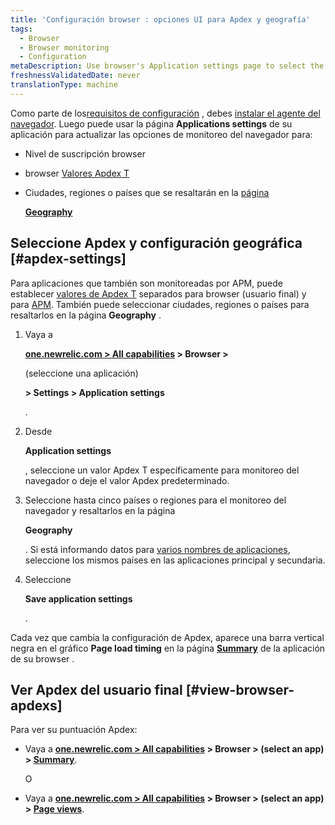 ```yaml
---
title: 'Configuración browser : opciones UI para Apdex y geografía'
tags:
  - Browser
  - Browser monitoring
  - Configuration
metaDescription: Use browser's Application settings page to select the end-user Apdex value and geographical locations.
freshnessValidatedDate: never
translationType: machine
---
```


Como parte de los[requisitos de configuración](/docs/browser/new-relic-browser/welcome-new-relic-browser/compatibility-requirements) <InlinePopover type="browser"/>, debes [instalar el agente del navegador](/docs/browser/new-relic-browser/installation/install-new-relic-browser-agent). Luego puede usar la página <DNT>**Applications settings**</DNT> de su aplicación para actualizar las opciones de monitoreo del navegador para:

* Nivel de suscripción browser

* browser [Valores Apdex T](/docs/apm/new-relic-apm/apdex/apdex-measuring-user-satisfaction)

* Ciudades, regiones o países que se resaltarán en la [página](/docs/browser/new-relic-browser/browser-pro-features/filterable-geography-webpage-metrics-location)

  <DNT>[**Geography**](/docs/browser/new-relic-browser/browser-pro-features/filterable-geography-webpage-metrics-location)</DNT>

## Seleccione Apdex y configuración geográfica [#apdex-settings]

Para aplicaciones que también son monitoreadas por APM, puede establecer [valores de Apdex T](/docs/apm/new-relic-apm/apdex/apdex-measuring-user-satisfaction) separados para browser (usuario final) y para [APM](/docs/apm/new-relic-apm/apdex/apdex-measure-user-satisfaction/#apm-apdex). También puede seleccionar ciudades, regiones o países para resaltarlos en la página <DNT>**Geography**</DNT> .

1. Vaya a

   <DNT>**[one.newrelic.com > All capabilities](https://one.newrelic.com/all-capabilities) > Browser >**</DNT>

   (seleccione una aplicación)

   <DNT>**> Settings > Application settings**</DNT>

   .

2. Desde

   <DNT>**Application settings**</DNT>

   , seleccione un valor Apdex T específicamente para monitoreo del navegador o deje el valor Apdex predeterminado.

3. Seleccione hasta cinco países o regiones para el monitoreo del navegador y resaltarlos en la página

   <DNT>**Geography**</DNT>

   . Si está informando datos para [varios nombres de aplicaciones](/docs/agents/manage-apm-agents/app-naming/use-multiple-names-app), seleccione los mismos países en las aplicaciones principal y secundaria.

4. Seleccione

   <DNT>**Save application settings**</DNT>

   .

Cada vez que cambia la configuración de Apdex, aparece una barra vertical negra en el gráfico <DNT>**Page load timing**</DNT> en la página <DNT>**[Summary](/docs/browser/new-relic-browser/getting-started/browser-overview-website-performance-glance)**</DNT> de la aplicación de su browser .

## Ver Apdex del usuario final [#view-browser-apdexs]

Para ver su puntuación Apdex:

* Vaya a <DNT>**[one.newrelic.com > All capabilities](https://one.newrelic.com/all-capabilities) > Browser > (select an app) > [Summary](/docs/browser/new-relic-browser/getting-started/browser-overview-website-performance-glance)**</DNT>.

  O

* Vaya a <DNT>**[one.newrelic.com > All capabilities](https://one.newrelic.com/all-capabilities) > Browser > (select an app) > [Page views](/docs/browser/new-relic-browser/additional-standard-features/page-views-understanding-your-sites-popularity)**</DNT>.